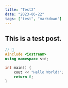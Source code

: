 ```yaml
---
title: "Test2"
date: "2023-06-22"
tags: ["test", "markdown"]
---
```



## This is a test post.

```cpp
// 🌟
#include <iostream>
using namespace std;

int main() {
    cout << "Hello World!";
    return 0;
}
```